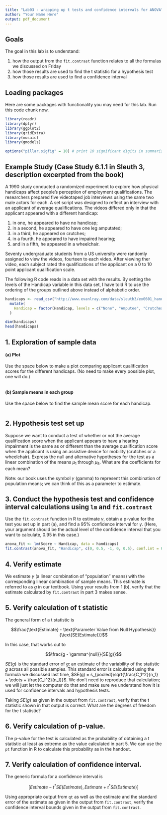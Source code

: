 ```yaml
---
title: "Lab03 - wrapping up t tests and confidence intervals for ANOVA"
author: "Your Name Here"
output: pdf_document
---
```


## Goals

The goal in this lab is to understand:

1. how the output from the `fit.contrast` function relates to all the formulas we discussed on Friday
2. how those results are used to find the t statistic for a hypothesis test
3. how those results are used to find a confidence interval

## Loading packages

Here are some packages with functionality you may need for this lab.  Run this code chunk now.

```r
library(readr)
library(dplyr)
library(ggplot2)
library(gridExtra)
library(mosaic)
library(gmodels)

options("pillar.sigfig" = 10) # print 10 significant digits in summarize output
```

## Example Study (Case Study 6.1.1 in Sleuth 3, description excerpted from the book)

A 1990 study conducted a randomized experiment to explore how physical handicaps affect people's perception of employment qualifications.  The researchers prepared five videotaped job interviews using the same two male actors for each.  A set script was designed to reflect an interview with an applicant of average qualifications.  The videos differed only in that the applicant appeared with a different handicap:

 1. in one, he appeared to have no handicap;
 2. in a second, he appeared to have one leg amputated;
 3. in a third, he appeared on crutches;
 4. in a fourth, he appeared to have impaired hearing;
 5. and in a fifth, he appeared in a wheelchair.

Seventy undergraduate students from a US university were randomly assigned to view the videos, fourteen to each video.  After viewing ther video, each subject rated the qualifications of the applicant on a 0 to 10 point applicant qualification scale.

The following R code reads in a data set with the results.  By setting the levels of the Handicap variable in this data set, I have told R to use the ordering of the groups outlined above instead of alphabetic order.

```r
handicaps <- read_csv("http://www.evanlray.com/data/sleuth3/ex0601_handicaps.csv") %>%
  mutate(
    Handicap = factor(Handicap, levels = c("None", "Amputee", "Crutches", "Hearing", "Wheelchair"))
  )

dim(handicaps)
head(handicaps)
```

## 1. Exploration of sample data

#### (a) Plot

Use the space below to make a plot comparing applicant qualification scores for the different handicaps.  (No need to make every possible plot, one will do.)

```r

```

#### (b) Sample means in each group

Use the space below to find the sample mean score for each handicap.

```r

```

## 2. Hypothesis test set up

Suppose we want to conduct a test of whether or not the average qualification score when the applicant appears to have a hearing impairment is the same as or different than the average qualification score when the applicant is using an assistive device for mobility (crutches or a wheelchair).  Express the null and alternative hypotheses for the test as a linear combination of the means $\mu_1$ through $\mu_5$.  What are the coefficients for each mean?

Note: our book uses the symbol $\gamma$ (gamma) to represent this combination of population means; we can think of this as a parameter to estimate.




## 3. Conduct the hypothesis test and confidence interval calculations using `lm` and `fit.contrast`

Use the `fit.contrast` function in R to estimate $\gamma$, obtain a p-value for the test you set up in part (a), and find a 95% confidence interval for $\gamma$.  (Here, your argument should be the actual level of the confidence interval that you want to calculate, 0.95 in this case.)

```r
anova_fit <- lm(Score ~ Handicap, data = handicaps)
fit.contrast(anova_fit, "Handicap", c(0, 0.5, -1, 0, 0.5), conf.int = 0.95)
```

## 4. Verify estimate

We estimate $\gamma$ (a linear combination of "population" means) with the corresponding linear combination of sample means.  This estimate is referred to as $g$ in our textbook.  Using your results from 1 (b), verify that the estimate calculated by `fit.contrast` in part 3 makes sense.



## 5. Verify calculation of t statistic

The general form of a t statistic is

$$\frac{\text{Estimate} - \text{Parameter Value from Null Hypothesis}}{\text{SE(Estimate)}}$$

In this case, that works out to

$$\frac{g - \gamma^{null}}{SE(g)}$$

$SE(g)$ is the standard error of $g$: an estimate of the variability of the statistic $g$ across all possible samples.  This standard error is calculated using the formula we discussed last time, $SE(g) = s_{pooled}\sqrt{\frac{C_1^2}{n_1} + \cdots + \frac{C_I^2}{n_I}}$.  We don't need to reproduce that calculation; we will just let the computer do that and make sure we understand how it is used for confidence intervals and hypothesis tests.

Taking $SE(g)$ as given in the output from `fit.contrast`, verify that the t statistic shown in that output is correct.  What are the degrees of freedom for the t statistic?



## 6. Verify calculation of p-value.

The p-value for the test is calculated as the probability of obtaining a t statistic at least as extreme as the value calculated in part 5.  We can use the `pt` function in R to calculate this probability as in the handout.



## 7. Verify calculation of confidence interval.

The generic formula for a confidence interval is

$$[Estimate - t^* SE(Estimate), Estimate + t^* SE(Estimate)]$$

Using appropriate output from `qt` as well as the estimate and the standard error of the estimate as given in the output from `fit.contrast`, verify the confidence interval bounds given in the output from `fit.contrast`.


